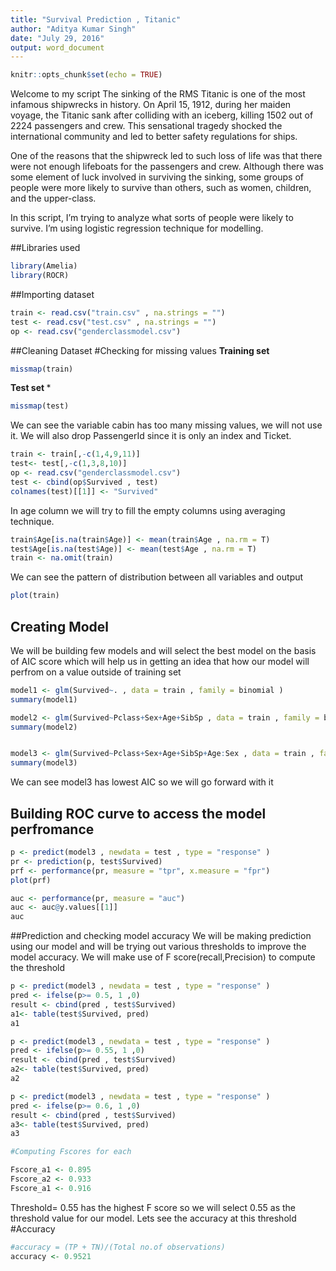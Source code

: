 ---
title: "Survival Prediction , Titanic"
author: "Aditya Kumar Singh"
date: "July 29, 2016"
output: word_document
---

```{r setup, include=FALSE}
knitr::opts_chunk$set(echo = TRUE)
```

Welcome to my script
The sinking of the RMS Titanic is one of the most infamous shipwrecks in history.  On April 15, 1912, during her maiden voyage, the Titanic sank after colliding with an iceberg, killing 1502 out of 2224 passengers and crew. This sensational tragedy shocked the international community and led to better safety regulations for ships.

One of the reasons that the shipwreck led to such loss of life was that there were not enough lifeboats for the passengers and crew. Although there was some element of luck involved in surviving the sinking, some groups of people were more likely to survive than others, such as women, children, and the upper-class.

In this script, I'm trying to analyze what sorts of people were likely to survive.
I'm using logistic regression technique for modelling.

##Libraries used
```{r library}
library(Amelia)
library(ROCR)
```
 
 
 
##Importing dataset 
```{r}
train <- read.csv("train.csv" , na.strings = "")
test <- read.csv("test.csv" , na.strings = "")
op <- read.csv("genderclassmodel.csv")

```

##Cleaning Dataset
#Checking for missing values
**Training set**
```{r}
missmap(train)
```
**Test set ***
```{r}
missmap(test)
```
We can see the variable cabin has too many missing values, we will not use it. We will also drop PassengerId since it is only an index and Ticket.

```{r}
train <- train[,-c(1,4,9,11)]
test<- test[,-c(1,3,8,10)]
op <- read.csv("genderclassmodel.csv")
test <- cbind(op$Survived , test)
colnames(test)[[1]] <- "Survived"
```

In age column we will try to fill the empty columns using averaging technique.

```{r}
train$Age[is.na(train$Age)] <- mean(train$Age , na.rm = T)
test$Age[is.na(test$Age)] <- mean(test$Age , na.rm = T)
train <- na.omit(train)

```

We can see the pattern of distribution between all variables and output

```{r }
plot(train)
```

## Creating Model
We will be building few models and will select the best model on the basis of AIC score which will help us in getting an idea that how our model will perfrom on a value outside of training set
```{r}
model1 <- glm(Survived~. , data = train , family = binomial )
summary(model1)

model2 <- glm(Survived~Pclass+Sex+Age+SibSp , data = train , family = binomial )
summary(model2)


model3 <- glm(Survived~Pclass+Sex+Age+SibSp+Age:Sex , data = train , family = binomial )
summary(model3)

```

We can see model3 has lowest AIC so we will go forward with it

## Building ROC curve to access the model perfromance 
```{r}
p <- predict(model3 , newdata = test , type = "response" )
pr <- prediction(p, test$Survived)
prf <- performance(pr, measure = "tpr", x.measure = "fpr")
plot(prf)

auc <- performance(pr, measure = "auc")
auc <- auc@y.values[[1]]
auc


```



##Prediction and checking model accuracy
We will be making prediction using our model and will be trying out various thresholds to improve the model accuracy. We will make use of F score(recall,Precision) to compute the threshold


```{r}
p <- predict(model3 , newdata = test , type = "response" )
pred <- ifelse(p>= 0.5, 1 ,0)
result <- cbind(pred , test$Survived)
a1<- table(test$Survived, pred)
a1

p <- predict(model3 , newdata = test , type = "response" )
pred <- ifelse(p>= 0.55, 1 ,0)
result <- cbind(pred , test$Survived)
a2<- table(test$Survived, pred)
a2

p <- predict(model3 , newdata = test , type = "response" )
pred <- ifelse(p>= 0.6, 1 ,0)
result <- cbind(pred , test$Survived)
a3<- table(test$Survived, pred)
a3

#Computing Fscores for each

Fscore_a1 <- 0.895
Fscore_a2 <- 0.933
Fscore_a1 <- 0.916


```

Threshold= 0.55 has the highest F score so we will select 0.55 as the threshold value for our model. Lets see the accuracy at this threshold
#Accuracy
```{r}
#accuracy = (TP + TN)/(Total no.of observations)
accuracy <- 0.9521
```






